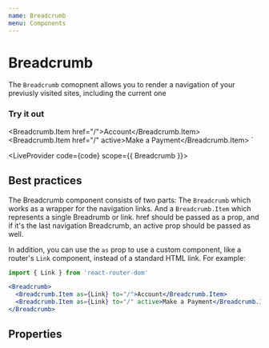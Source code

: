 ```yaml
---
name: Breadcrumb
menu: Components
---
```



# Breadcrumb

The `Breadcrumb` comopnent allows you to render a navigation of your previusly visited sites, including the current one

### Try it out

  <Breadcrumb.Item href="/">Account</Breadcrumb.Item>
  <Breadcrumb.Item href="/" active>Make a Payment</Breadcrumb.Item>
</Breadcrumb>`

<LiveProvider code={code} scope={{ Breadcrumb }}>
  <LiveEditor style={livePreviewStyle} />
  <LiveError />
  <LivePreview />
</LiveProvider>

## Best practices

The Breadcrumb component consists of two parts: The `Breadcrumb` which works as a wrapper for the navigation links.
And a `Breadcrumb.Item` which represents a single Breadrumb or link. href should be passed as a prop,
and if it's the last navigation Breadcrumb, an active prop should be passed as well.

In addition, you can use the `as` prop to use a custom component, like a router's `Link` component,
instead of a standard HTML link.  For example:

```jsx
import { Link } from 'react-router-dom'

<Breadcrumb>
  <Breadcrumb.Item as={Link} to="/">Account</Breadcrumb.Item>
  <Breadcrumb.Item as={Link} to="/" active>Make a Payment</Breadcrumb.Item>
</Breadcrumb>
```

## Properties

<PropsTable of={Breadcrumb} />
